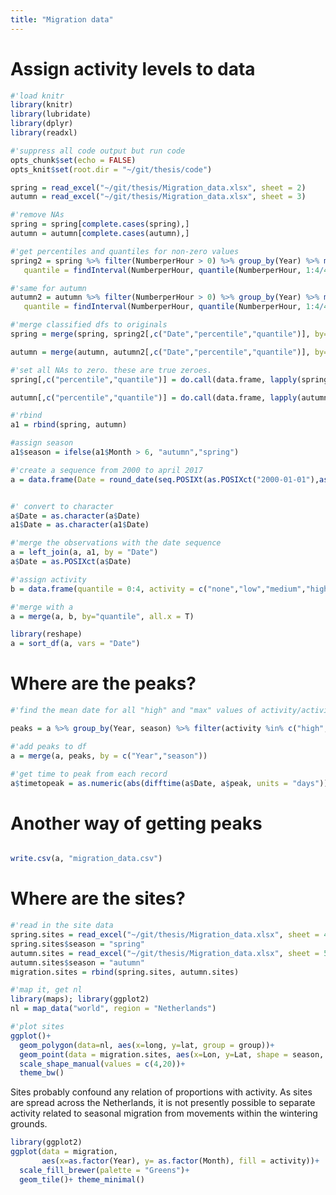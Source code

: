 ```yaml
---
title: "Migration data"
---
```

# Assign activity levels to data

```r
#'load knitr
library(knitr)
library(lubridate)
library(dplyr)
library(readxl)

#'suppress all code output but run code
opts_chunk$set(echo = FALSE)
opts_knit$set(root.dir = "~/git/thesis/code")
```

```r
spring = read_excel("~/git/thesis/Migration_data.xlsx", sheet = 2)
autumn = read_excel("~/git/thesis/Migration_data.xlsx", sheet = 3)

#'remove NAs
spring = spring[complete.cases(spring),]
autumn = autumn[complete.cases(autumn),]
```

```r
#'get percentiles and quantiles for non-zero values
spring2 = spring %>% filter(NumberperHour > 0) %>% group_by(Year) %>% mutate(percentile = findInterval(NumberperHour,                 quantile(NumberperHour, probs=seq(0,1,0.01), include.lowest = T)),
   quantile = findInterval(NumberperHour, quantile(NumberperHour, 1:4/4, include.lowest = T)))

#'same for autumn
autumn2 = autumn %>% filter(NumberperHour > 0) %>% group_by(Year) %>% mutate(percentile = findInterval(NumberperHour,                 quantile(NumberperHour, probs=seq(0,1,0.01), include.lowest = T)),
   quantile = findInterval(NumberperHour, quantile(NumberperHour, 1:4/4, include.lowest = T)))
```

```r
#'merge classified dfs to originals
spring = merge(spring, spring2[,c("Date","percentile","quantile")], by= "Date", all.x = T)

autumn = merge(autumn, autumn2[,c("Date","percentile","quantile")], by= "Date", all.x = T)

#'set all NAs to zero. these are true zeroes.
spring[,c("percentile","quantile")] = do.call(data.frame, lapply(spring[,c("percentile","quantile")], function(y) {replace(y, is.na(y), 0)}))

autumn[,c("percentile","quantile")] = do.call(data.frame, lapply(autumn[,c("percentile","quantile")], function(y) {replace(y, is.na(y), 0)}))

#'rbind
a1 = rbind(spring, autumn)

#assign season
a1$season = ifelse(a1$Month > 6, "autumn","spring")
```

```r
#'create a sequence from 2000 to april 2017
a = data.frame(Date = round_date(seq.POSIXt(as.POSIXct("2000-01-01"),as.POSIXct("2017-04-01"),"day"), "day"))


#' convert to character
a$Date = as.character(a$Date)
a1$Date = as.character(a1$Date)

#'merge the observations with the date sequence
a = left_join(a, a1, by = "Date")
a$Date = as.POSIXct(a$Date)

#'assign activity
b = data.frame(quantile = 0:4, activity = c("none","low","medium","high","max"))

#'merge with a
a = merge(a, b, by="quantile", all.x = T)

library(reshape)
a = sort_df(a, vars = "Date")
```

# Where are the peaks?

```r
#'find the mean date for all "high" and "max" values of activity/activity in each year and each season

peaks = a %>% group_by(Year, season) %>% filter(activity %in% c("high","max")) %>% summarize(peak = round_date(mean(Date), "day"))

#'add peaks to df
a = merge(a, peaks, by = c("Year","season"))

#'get time to peak from each record
a$timetopeak = as.numeric(abs(difftime(a$Date, a$peak, units = "days")))
```

# Another way of getting peaks

```r

```

```r
write.csv(a, "migration_data.csv")
```


# Where are the sites?

```r
#'read in the site data
spring.sites = read_excel("~/git/thesis/Migration_data.xlsx", sheet = 4)
spring.sites$season = "spring"
autumn.sites = read_excel("~/git/thesis/Migration_data.xlsx", sheet = 5)
autumn.sites$season = "autumn"
migration.sites = rbind(spring.sites, autumn.sites)

#'map it, get nl
library(maps); library(ggplot2)
nl = map_data("world", region = "Netherlands")

#'plot sites
ggplot()+
  geom_polygon(data=nl, aes(x=long, y=lat, group = group))+
  geom_point(data = migration.sites, aes(x=Lon, y=Lat, shape = season, col = season), size = 2)+
  scale_shape_manual(values = c(4,20))+
  theme_bw()
```

Sites probably confound any relation of proportions with activity. As sites are spread across the Netherlands, it is not presently possible to separate activity related to seasonal migration from movements within the wintering grounds.

```r
library(ggplot2)
ggplot(data = migration,
       aes(x=as.factor(Year), y= as.factor(Month), fill = activity))+
  scale_fill_brewer(palette = "Greens")+
  geom_tile()+ theme_minimal()
```

